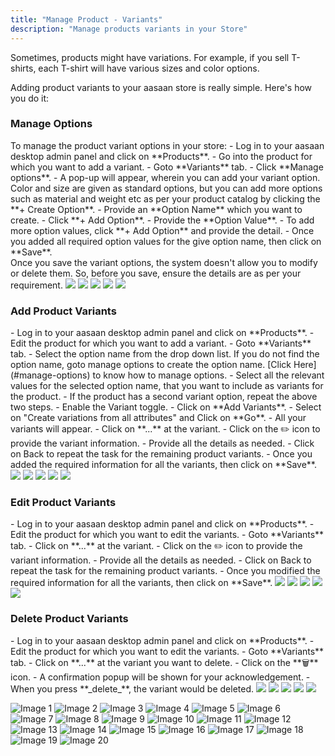 ```yaml
---
title: "Manage Product - Variants"
description: "Manage products variants in your Store"
---
```


Sometimes, products might have variations. For example, if you sell T-shirts, each T-shirt will have various sizes and color options.

Adding product variants to your aasaan store is really simple. Here's how you do it:

### Manage Options
<Tabs>
        <Tab title="Steps">
                To manage the product variant options in your store:
                - Log in to your aasaan desktop admin panel and click on **Products**.
                - Go into the product for which you want to add a variant.
                - Goto **Variants** tab.
                - Click **Manage options**.
                - A pop-up will appear, wherein you can add your variant option. Color and size are given as standard options, but you can add more options such as material and weight etc as per your product catalog by clicking the **+ Create Option**.
                - Provide an **Option Name** which you want to create.
                - Click **+ Add Option**.
                - Provide the **Option Value**.
                - To add more option values, click **+ Add Option** and provide the detail.
                - Once you added all required option values for the give option name, then click on **Save**.
                <br></ br>
                <Warning>Once you save the variant options, the system doesn't allow you to modify or delete them. So, before you save, ensure the details are as per your requirement.</Warning>
        </Tab>
        <Tab title="Screenshots">
                <Frame>
                <img src="https://cdn.lightbooks-dev.io/docs/connectshop/SC_01.png" />
                </Frame>
                <Frame>
                <img src="https://cdn.lightbooks-dev.io/docs/connectshop/SC_02.png" />
                </Frame>
                <Frame>
                <img src="https://cdn.lightbooks-dev.io/docs/connectshop/SC_03.png" />
                </Frame>
                <Frame>
                <img src="https://cdn.lightbooks-dev.io/docs/connectshop/SC_04.png" />
                </Frame>
                <Frame>
                <img src="https://cdn.lightbooks-dev.io/docs/connectshop/SC_05.png" />
                </Frame>
        </Tab>
</Tabs>

### Add Product Variants
<Tabs>
        <Tab title="Steps">
                - Log in to your aasaan desktop admin panel and click on **Products**.
                - Edit the product for which you want to add a variant.
                - Goto **Variants** tab.
                - Select the option name from the drop down list.
                <Tip>
                        If you do not find the option name, goto manage options to create the option name. [Click Here](#manage-options) to know how to manage options.
                </Tip>
                - Select all the relevant values for the selected option name, that you want to include as variants for the product.
                - If the product has a second variant option, repeat the above two steps.
                - Enable the Variant toggle.
                - Click on **Add Variants**.
                - Select on "Create variations from all attributes" and Click on **Go**.
                - All your variants will appear. 
                - Click on **...** at the variant.
                - Click on the ✏️ icon to provide the variant information.
                - Provide all the details as needed.
                - Click on Back to repeat the task for the remaining product variants.
                - Once you added the required information for all the variants, then click on **Save**.
        </Tab>
        <Tab title="Screenshots">
                <Frame>
                <img src="https://cdn.lightbooks-dev.io/docs/connectshop/SC_01.png" />
                </Frame>
                <Frame>
                <img src="https://cdn.lightbooks-dev.io/docs/connectshop/SC_02.png" />
                </Frame>
                <Frame>
                <img src="https://cdn.lightbooks-dev.io/docs/connectshop/SC_03.png" />
                </Frame>
                <Frame>
                <img src="https://cdn.lightbooks-dev.io/docs/connectshop/SC_04.png" />
                </Frame>
                <Frame>
                <img src="https://cdn.lightbooks-dev.io/docs/connectshop/SC_05.png" />
                </Frame>
        </Tab>
</Tabs>

### Edit Product Variants
<Tabs>
        <Tab title="Steps">
                - Log in to your aasaan desktop admin panel and click on **Products**.
                - Edit the product for which you want to edit the variants.
                - Goto **Variants** tab.
                - Click on **...** at the variant.
                - Click on the ✏️ icon to provide the variant information. 
                - Provide all the details as needed.
                - Click on Back to repeat the task for the remaining product variants.
                - Once you modified the required information for all the variants, then click on **Save**.
        </Tab>
        <Tab title="Screenshots">
                <Frame>
                <img src="https://cdn.lightbooks-dev.io/docs/connectshop/SC_01.png" />
                </Frame>
                <Frame>
                <img src="https://cdn.lightbooks-dev.io/docs/connectshop/SC_02.png" />
                </Frame>
                <Frame>
                <img src="https://cdn.lightbooks-dev.io/docs/connectshop/SC_03.png" />
                </Frame>
                <Frame>
                <img src="https://cdn.lightbooks-dev.io/docs/connectshop/SC_04.png" />
                </Frame>
                <Frame>
                <img src="https://cdn.lightbooks-dev.io/docs/connectshop/SC_05.png" />
                </Frame>
        </Tab>
</Tabs>

### Delete Product Variants
<Tabs>
        <Tab title="Steps">
                - Log in to your aasaan desktop admin panel and click on **Products**.
                - Edit the product for which you want to edit the variants.
                - Goto **Variants** tab.
                - Click on **...** at the variant you want to delete.
                - Click on the **🗑** icon.
                - A confirmation popup will be shown for your acknowledgement.
                - When you press **_delete_**, the variant would be deleted.
        </Tab>
        <Tab title="Screenshots">
                <Frame>
                <img src="https://cdn.lightbooks-dev.io/docs/connectshop/SC_01.png" />
                </Frame>
                <Frame>
                <img src="https://cdn.lightbooks-dev.io/docs/connectshop/SC_02.png" />
                </Frame>
                <Frame>
                <img src="https://cdn.lightbooks-dev.io/docs/connectshop/SC_03.png" />
                </Frame>
                <Frame>
                <img src="https://cdn.lightbooks-dev.io/docs/connectshop/SC_04.png" />
                </Frame>
                <Frame>
                <img src="https://cdn.lightbooks-dev.io/docs/connectshop/SC_05.png" />
                </Frame>
        </Tab>
</Tabs>

![Image 1](https://cdn.aasaan.app/docs/manage/manage_1.png)
![Image 2](https://cdn.aasaan.app/docs/manage/manage_2.png)
![Image 3](https://cdn.aasaan.app/docs/manage/manage_3.png)
![Image 4](https://cdn.aasaan.app/docs/manage/manage_4.png)
![Image 5](https://cdn.aasaan.app/docs/manage/manage_5.png)
![Image 6](https://cdn.aasaan.app/docs/manage/manage_6.png)
![Image 7](https://cdn.aasaan.app/docs/manage/manage_7.png)
![Image 8](https://cdn.aasaan.app/docs/manage/manage_8.png)
![Image 9](https://cdn.aasaan.app/docs/manage/manage_9.png)
![Image 10](https://cdn.aasaan.app/docs/manage/manage_10.png)
![Image 11](https://cdn.aasaan.app/docs/manage/manage_11.png)
![Image 12](https://cdn.aasaan.app/docs/manage/manage_12.png)
![Image 13](https://cdn.aasaan.app/docs/manage/manage_13.png)
![Image 14](https://cdn.aasaan.app/docs/manage/manage_14.png)
![Image 15](https://cdn.aasaan.app/docs/manage/manage_15.png)
![Image 16](https://cdn.aasaan.app/docs/manage/manage_16.png)
![Image 17](https://cdn.aasaan.app/docs/manage/manage_17.png)
![Image 18](https://cdn.aasaan.app/docs/manage/manage_18.png)
![Image 19](https://cdn.aasaan.app/docs/manage/manage_19.png)
![Image 20](https://cdn.aasaan.app/docs/manage/manage_20.png)
